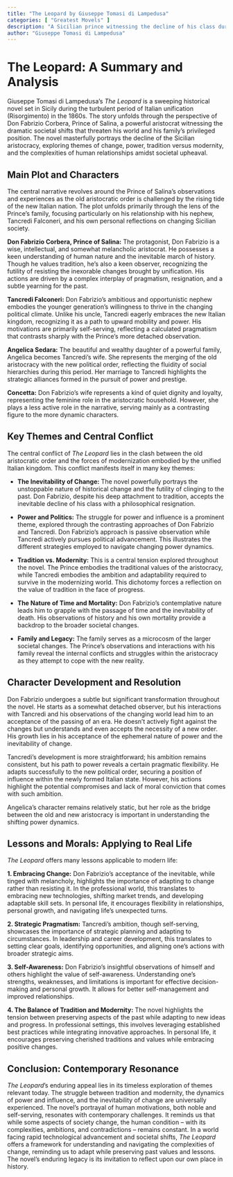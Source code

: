 ```yaml
---
title: "The Leopard by Giuseppe Tomasi di Lampedusa"
categories: [ "Greatest Movels" ]
description: "A Sicilian prince witnessing the decline of his class during Italian unification."
author: "Giuseppe Tomasi di Lampedusa"
---
```

# The Leopard: A Summary and Analysis

Giuseppe Tomasi di Lampedusa's *The Leopard* is a sweeping historical novel set in Sicily during the turbulent period of Italian unification (Risorgimento) in the 1860s.  The story unfolds through the perspective of Don Fabrizio Corbera, Prince of Salina, a powerful aristocrat witnessing the dramatic societal shifts that threaten his world and his family’s privileged position. The novel masterfully portrays the decline of the Sicilian aristocracy, exploring themes of change, power, tradition versus modernity, and the complexities of human relationships amidst societal upheaval.


## Main Plot and Characters

The central narrative revolves around the Prince of Salina's observations and experiences as the old aristocratic order is challenged by the rising tide of the new Italian nation. The plot unfolds primarily through the lens of the Prince's family, focusing particularly on his relationship with his nephew, Tancredi Falconeri, and his own personal reflections on changing Sicilian society.

**Don Fabrizio Corbera, Prince of Salina:** The protagonist, Don Fabrizio is a wise, intellectual, and somewhat melancholic aristocrat. He possesses a keen understanding of human nature and the inevitable march of history. Though he values tradition, he's also a keen observer, recognizing the futility of resisting the inexorable changes brought by unification. His actions are driven by a complex interplay of pragmatism, resignation, and a subtle yearning for the past.

**Tancredi Falconeri:** Don Fabrizio's ambitious and opportunistic nephew embodies the younger generation's willingness to thrive in the changing political climate. Unlike his uncle, Tancredi eagerly embraces the new Italian kingdom, recognizing it as a path to upward mobility and power. His motivations are primarily self-serving, reflecting a calculated pragmatism that contrasts sharply with the Prince's more detached observation.

**Angelica Sedara:** The beautiful and wealthy daughter of a powerful family, Angelica becomes Tancredi's wife. She represents the merging of the old aristocracy with the new political order, reflecting the fluidity of social hierarchies during this period.  Her marriage to Tancredi highlights the strategic alliances formed in the pursuit of power and prestige.

**Concetta:** Don Fabrizio's wife represents a kind of quiet dignity and loyalty, representing the feminine role in the aristocratic household. However, she plays a less active role in the narrative, serving mainly as a contrasting figure to the more dynamic characters.


## Key Themes and Central Conflict

The central conflict of *The Leopard* lies in the clash between the old aristocratic order and the forces of modernization embodied by the unified Italian kingdom.  This conflict manifests itself in many key themes:

* **The Inevitability of Change:** The novel powerfully portrays the unstoppable nature of historical change and the futility of clinging to the past. Don Fabrizio, despite his deep attachment to tradition, accepts the inevitable decline of his class with a philosophical resignation.

* **Power and Politics:** The struggle for power and influence is a prominent theme, explored through the contrasting approaches of Don Fabrizio and Tancredi. Don Fabrizio's approach is passive observation while Tancredi actively pursues political advancement.  This illustrates the different strategies employed to navigate changing power dynamics.

* **Tradition vs. Modernity:** This is a central tension explored throughout the novel.  The Prince embodies the traditional values of the aristocracy, while Tancredi embodies the ambition and adaptability required to survive in the modernizing world. This dichotomy forces a reflection on the value of tradition in the face of progress.

* **The Nature of Time and Mortality:** Don Fabrizio's contemplative nature leads him to grapple with the passage of time and the inevitability of death. His observations of history and his own mortality provide a backdrop to the broader societal changes.

* **Family and Legacy:** The family serves as a microcosm of the larger societal changes. The Prince's observations and interactions with his family reveal the internal conflicts and struggles within the aristocracy as they attempt to cope with the new reality.


## Character Development and Resolution

Don Fabrizio undergoes a subtle but significant transformation throughout the novel. He starts as a somewhat detached observer, but his interactions with Tancredi and his observations of the changing world lead him to an acceptance of the passing of an era. He doesn't actively fight against the changes but understands and even accepts the necessity of a new order. His growth lies in his acceptance of the ephemeral nature of power and the inevitability of change.

Tancredi's development is more straightforward; his ambition remains consistent, but his path to power reveals a certain pragmatic flexibility. He adapts successfully to the new political order, securing a position of influence within the newly formed Italian state.  However, his actions highlight the potential compromises and lack of moral conviction that comes with such ambition.

Angelica's character remains relatively static, but her role as the bridge between the old and new aristocracy is important in understanding the shifting power dynamics.


## Lessons and Morals: Applying to Real Life

*The Leopard* offers many lessons applicable to modern life:

**1. Embracing Change:** Don Fabrizio's acceptance of the inevitable, while tinged with melancholy, highlights the importance of adapting to change rather than resisting it.  In the professional world, this translates to embracing new technologies, shifting market trends, and developing adaptable skill sets. In personal life, it encourages flexibility in relationships, personal growth, and navigating life's unexpected turns.

**2. Strategic Pragmatism:** Tancredi's ambition, though self-serving, showcases the importance of strategic planning and adapting to circumstances.  In leadership and career development, this translates to setting clear goals, identifying opportunities, and aligning one's actions with broader strategic aims.

**3. Self-Awareness:** Don Fabrizio's insightful observations of himself and others highlight the value of self-awareness. Understanding one's strengths, weaknesses, and limitations is important for effective decision-making and personal growth. It allows for better self-management and improved relationships.

**4. The Balance of Tradition and Modernity:** The novel highlights the tension between preserving aspects of the past while adapting to new ideas and progress. In professional settings, this involves leveraging established best practices while integrating innovative approaches. In personal life, it encourages preserving cherished traditions and values while embracing positive changes.


## Conclusion: Contemporary Resonance

*The Leopard*'s enduring appeal lies in its timeless exploration of themes relevant today. The struggle between tradition and modernity, the dynamics of power and influence, and the inevitability of change are universally experienced. The novel's portrayal of human motivations, both noble and self-serving, resonates with contemporary challenges. It reminds us that while some aspects of society change, the human condition – with its complexities, ambitions, and contradictions – remains constant.  In a world facing rapid technological advancement and societal shifts, *The Leopard* offers a framework for understanding and navigating the complexities of change, reminding us to adapt while preserving past values and lessons. The novel's enduring legacy is its invitation to reflect upon our own place in history.

